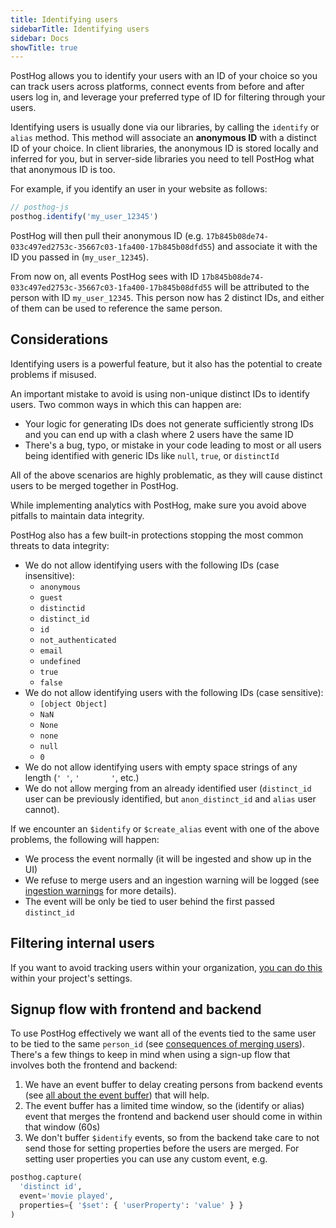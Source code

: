 ```yaml
---
title: Identifying users
sidebarTitle: Identifying users
sidebar: Docs
showTitle: true
---
```


PostHog allows you to identify your users with an ID of your choice so you can track users across platforms, connect events from before and after users log in, and leverage your preferred type of ID for filtering through your users. 

Identifying users is usually done via our libraries, by calling the `identify` or `alias` method. This method will associate an **anonymous ID** with a distinct ID of your choice. In client libraries, the anonymous ID is stored locally and inferred for you, but in server-side libraries you need to tell PostHog what that anonymous ID is too.

For example, if you identify an user in your website as follows:

```js
// posthog-js
posthog.identify('my_user_12345')
```

PostHog will then pull their anonymous ID (e.g. `17b845b08de74-033c497ed2753c-35667c03-1fa400-17b845b08dfd55`) and associate it with the ID you passed in (`my_user_12345`).

From now on, all events PostHog sees with ID `17b845b08de74-033c497ed2753c-35667c03-1fa400-17b845b08dfd55` will be attributed to the person with ID `my_user_12345`. This person now has 2 distinct IDs, and either of them can be used to reference the same person.

## Considerations

Identifying users is a powerful feature, but it also has the potential to create problems if misused. 

An important mistake to avoid is using non-unique distinct IDs to identify users. Two common ways in which this can happen are:

- Your logic for generating IDs does not generate sufficiently strong IDs and you can end up with a clash where 2 users have the same ID
- There's a bug, typo, or mistake in your code leading to most or all users being identified with generic IDs like `null`, `true`, or `distinctId`

All of the above scenarios are highly problematic, as they will cause distinct users to be merged together in PostHog.

While implementing analytics with PostHog, make sure you avoid above pitfalls to maintain data integrity.

PostHog also has a few built-in protections stopping the most common threats to data integrity:

- We do not allow identifying users with the following IDs (case insensitive):
    - `anonymous`
    - `guest`
    - `distinctid`
    - `distinct_id`
    - `id`
    - `not_authenticated`
    - `email`
    - `undefined`
    - `true`
    - `false`
- We do not allow identifying users with the following IDs (case sensitive):
  - `[object Object]` 
  - `NaN`
  - `None`
  - `none`
  - `null`
  - `0`
- We do not allow identifying users with empty space strings of any length (`' '`, `'       '`, etc.)
- We do not allow merging from an already identified user (`distinct_id` user can be previously identified, but `anon_distinct_id` and `alias` user cannot).

If we encounter an `$identify` or `$create_alias` event with one of the above problems, the following will happen:

- We process the event normally (it will be ingested and show up in the UI)
- We refuse to merge users and an ingestion warning will be logged (see [ingestion warnings](/manual/data-management#ingestion-warnings) for more details).
- The event will be only be tied to user behind the first passed `distinct_id`

## Filtering internal users

If you want to avoid tracking users within your organization, [you can do this](/tutorials/filter-internal-users) within your project's settings.

## Signup flow with frontend and backend

To use PostHog effectively we want all of the events tied to the same user to be tied to the same `person_id` (see [consequences of merging users](/docs/how-posthog-works/ingestion-pipeline#consequences-of-merging)). There's a few things to keep in mind when using a sign-up flow that involves both the frontend and backend: 
1. We have an event buffer to delay creating persons from backend events (see [all about the event buffer](/docs/how-posthog-works/ingestion-pipeline#all-about-the-event-buffer)) that will help.
2. The event buffer has a limited time window, so the (identify or alias) event that merges the frontend and backend user should come in within that window (60s)
3. We don't buffer `$identify` events, so from the backend take care to not send those for setting properties before the users are merged. For setting user properties you can use any custom event, e.g. 
```python
posthog.capture(
  'distinct id',
  event='movie played',
  properties={ '$set': { 'userProperty': 'value' } }
)
```
